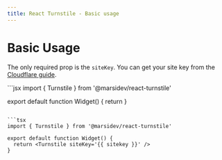 ```yaml
---
title: React Turnstile - Basic usage
---
```


# Basic Usage

The only required prop is the `siteKey`. You can get your site key from the [Cloudflare guide](https://developers.cloudflare.com/turnstile/get-started/).

<CodeGroup>
  ```jsx
  import { Turnstile } from '@marsidev/react-turnstile'

export default function Widget() {
return <Turnstile siteKey='{{ sitekey }}' />
}

````

```tsx
import { Turnstile } from '@marsidev/react-turnstile'

export default function Widget() {
  return <Turnstile siteKey='{{ sitekey }}' />
}
````

</CodeGroup>
